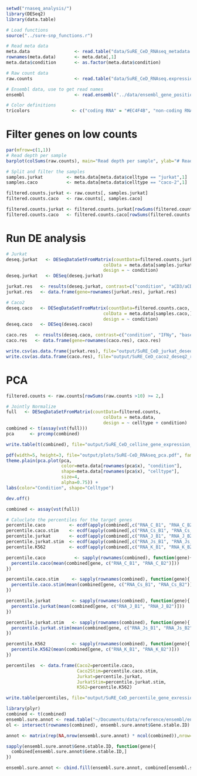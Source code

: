 ```r
setwd("rnaseq_analysis/")
library(DESeq2)
library(data.table)

# Load functions  
source("../sure-snp_functions.r")

# Read meta data
meta.data                 <- read.table("data/SuRE_CeD_RNAseq_metadata.tsv", sep="\t", header=T, stringsAsFactors = F)
rownames(meta.data)       <- meta.data[,1]
meta.data$condition       <- as.factor(meta.data$condition)

# Raw count data
raw.counts                <- read.table("data/SuRE_CeD_RNAseq.expression.genelevel.v75.htseq.txt.table", header=T, row.names = 1)

# Ensembl data, use to get read names
ensembl                   <- read.ensembl("../data/ensembl_gene_position_b37_biotype.txt", clean.biotypes=T)

# Color definitions
tricolors                <- c("coding RNA" = "#EC4F4B", "non-coding RNA" ="#2F9486", "r/sn/snoRNAs" = "#9DD945")
```

# Filter genes on low counts
```r
par(mfrow=c(1,1))
# Read depth per sample
barplot(colSums(raw.counts), main="Read depth per sample", ylab="# Reads")

# Split and filter the samples
samples.jurkat         <- meta.data[meta.data$celltype == "jurkat",1]
samples.caco           <- meta.data[meta.data$celltype == "caco-2",1]

filtered.counts.jurkat <- raw.counts[, samples.jurkat]
filtered.counts.caco   <- raw.counts[, samples.caco]

filtered.counts.jurkat <- filtered.counts.jurkat[rowSums(filtered.counts.jurkat > 10) >=2,]
filtered.counts.caco   <- filtered.counts.caco[rowSums(filtered.counts.caco > 10) >=2,]
```

# Run DE analysis
```r
# Jurkat
deseq.jurkat   <- DESeqDataSetFromMatrix(countData=filtered.counts.jurkat,
                                     colData = meta.data[samples.jurkat,],
                                     design = ~ condition)
deseq.jurkat   <- DESeq(deseq.jurkat)

jurkat.res   <- results(deseq.jurkat, contrast=c("condition", "aCD3/aCD28", "baseline"), lfcThreshold = 1)
jurkat.res   <- data.frame(gene=rownames(jurkat.res), jurkat.res)

# Caco2
deseq.caco   <- DESeqDataSetFromMatrix(countData=filtered.counts.caco,
                                     colData = meta.data[samples.caco,],
                                     design = ~ condition)
deseq.caco   <- DESeq(deseq.caco)

caco.res   <- results(deseq.caco, contrast=c("condition", "IFNy", "baseline"), lfcThreshold = 1)
caco.res   <- data.frame(gene=rownames(caco.res), caco.res)

write.csv(as.data.frame(jurkat.res), file="output/SuRE_CeD_jurkat_deseq2_results.csv", quote=F)
write.csv(as.data.frame(caco.res), file="output/SuRE_CeD_caco2_deseq2_results.csv", quote=F)
```

# PCA
```r
filtered.counts <- raw.counts[rowSums(raw.counts >10) >= 2,]

# Jointly Normalize
full   <- DESeqDataSetFromMatrix(countData=filtered.counts,
                                     colData = meta.data,
                                     design = ~ celltype + condition)
combined <- t(assay(vst(full)))
pca      <- prcomp(combined)

write.table(t(combined), file="output/SuRE_CeD_celline_gene_expression_vst_normalized.tsv", quote=F, sep="\t")

pdf(width=5, height=3, file="output/plots/SuRE-CeD_RNAseq_pca.pdf", family = "ArialMT", paper="a4")
theme.plain(pca.plot(pca,
                     color=meta.data[rownames(pca$x), "condition"],
                     shape=meta.data[rownames(pca$x), "celltype"],
                     size=4,
                     alpha=0.75)) + 
labs(color="Condition", shape="Celltype")

dev.off()
```

```r
combined <- assay(vst(full))

# Caluclate the percentiles for the target genes
percentile.caco         <- ecdf(apply(combined[,c("RNA_C_B1", "RNA_C_B2")], 1, mean))
percentile.caco.stim    <- ecdf(apply(combined[,c("RNA_Cs_B1", "RNA_Cs_B2")], 1, mean))
percentile.jurkat       <- ecdf(apply(combined[,c("RNA_J_B1", "RNA_J_B2")], 1, mean))
percentile.jurkat.stim  <- ecdf(apply(combined[,c("RNA_Js_B1", "RNA_Js_B2")], 1, mean))
percentile.K562         <- ecdf(apply(combined[,c("RNA_K_B1", "RNA_K_B2")], 1, mean))

percentile.caco           <- sapply(rownames(combined), function(gene){
  percentile.caco(mean(combined[gene, c("RNA_C_B1", "RNA_C_B2")]))
})

percentile.caco.stim     <- sapply(rownames(combined), function(gene){
  percentile.caco.stim(mean(combined[gene, c("RNA_Cs_B1", "RNA_Cs_B2")]))
})

percentile.jurkat        <- sapply(rownames(combined), function(gene){
  percentile.jurkat(mean(combined[gene, c("RNA_J_B1", "RNA_J_B2")]))
})

percentile.jurkat.stim   <- sapply(rownames(combined), function(gene){
  percentile.jurkat.stim(mean(combined[gene, c("RNA_Js_B1", "RNA_Js_B2")]))
})

percentile.K562          <- sapply(rownames(combined), function(gene){
  percentile.K562(mean(combined[gene, c("RNA_K_B1", "RNA_K_B2")]))
})

percentiles  <- data.frame(Caco2=percentile.caco,
                           Caco2Stim=percentile.caco.stim,
                           Jurkat=percentile.jurkat,
                           JurkatStim=percentile.jurkat.stim,
                           K562=percentile.K562)

write.table(percentiles, file="output/SuRE_CeD_percentile_gene_exression.tsv", sep="\t", quote=F)
```



```r
library(plyr)
combined <- t(combined)
ensembl.sure.annot <- read.table("~/Documents/data/reference/ensembl/ensembl_genes_and_transcripts_v102_b37.txt", stringsAsFactors = F, header=T, sep="\t")
ol <- intersect(rownames(combined), ensembl.sure.annot$Gene.stable.ID)

annot <- matrix(rep(NA,nrow(ensembl.sure.annot) * ncol(combined)),nrow=nrow(ensembl.sure.annot), ncol=ncol(combined))

sapply(ensembl.sure.annot$Gene.stable.ID, function(gene){
  combined[ensembl.sure.annot$Gene.stable.ID,]
})

ensembl.sure.annot <- cbind.fill(ensembl.sure.annot, combined[ensembl.sure.annot$Gene.stable.ID,])


```


